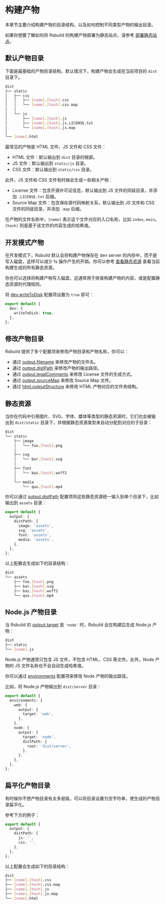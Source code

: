 # 构建产物

本章节主要介绍构建产物的目录结构，以及如何控制不同类型产物的输出目录。

如果你想要了解如何将 Rsbuild 的构建产物部署为静态站点，请参考 [部署静态站点](/guide/basic/static-deploy)。

## 默认产物目录

下面是最基础的产物目录结构，默认情况下，构建产物会生成在当前项目的 `dist` 目录下。

```bash
dist
├── static
│   ├── css
│   │   ├── [name].[hash].css
│   │   └── [name].[hash].css.map
│   │
│   └── js
│       ├── [name].[hash].js
│       ├── [name].[hash].js.LICENSE.txt
│       └── [name].[hash].js.map
│
└── [name].html
```

最常见的产物是 HTML 文件、JS 文件和 CSS 文件：

- HTML 文件：默认输出到 `dist` 目录的根部。
- JS 文件：默认输出到 `static/js` 目录。
- CSS 文件：默认输出到 `static/css` 目录。

此外，JS 文件和 CSS 文件有时候会生成一些相关产物：

- License 文件：包含开源许可证信息，默认输出到 JS 文件的同级目录，并添加 `.LICENSE.txt` 后缀。
- Source Map 文件：包含保存源代码映射关系，默认输出到 JS 文件和 CSS 文件的同级目录，并添加 `.map` 后缀。

在产物的文件名称中，`[name]` 表示这个文件对应的入口名称，比如 `index`, `main`。`[hash]` 则是基于该文件的内容生成的哈希值。

## 开发模式产物

在开发模式下，Rsbuild 默认会将构建产物保存在 dev server 的内存中，而不是写入磁盘，这样可以减少 fs 操作产生的开销。你可以参考 [查看静态资源](/guide/basic/server#查看静态资源) 查看当前构建生成的所有静态资源。

你也可以选择将构建产物写入磁盘，这通常用于排查构建产物的内容，或是配置静态资源的代理规则。

将 [dev.writeToDisk](/config/dev/write-to-disk) 配置项设置为 `true` 即可：

```ts
export default {
  dev: {
    writeToDisk: true,
  },
};
```

## 修改产物目录

Rsbuild 提供了多个配置项来修改产物目录和产物名称，你可以：

- 通过 [output.filename](/config/output/filename) 来修改产物的文件名。
- 通过 [output.distPath](/config/output/dist-path) 来修改产物的输出路径。
- 通过 [output.legalComments](/config/output/legal-comments) 来修改 License 文件的生成方式。
- 通过 [output.sourceMap](/config/output/source-map) 来修改 Source Map 文件。
- 通过 [html.outputStructure](/config/html/output-structure) 来修改 HTML 产物对应的文件夹结构。

## 静态资源

当你在代码中引用图片、SVG、字体、媒体等类型的静态资源时，它们也会被输出到 `dist/static` 目录下，并根据静态资源类型来自动分配到对应的子目录：

```bash
dist
└── static
    ├── image
    │   └── foo.[hash].png
    │
    ├── svg
    │   └── bar.[hash].svg
    │
    ├── font
    │   └── baz.[hash].woff2
    │
    └── media
        └── qux.[hash].mp4
```

你可以通过 [output.distPath](/config/output/dist-path) 配置项将这些静态资源统一输入到单个目录下，比如输出到 `assets` 目录：

```ts
export default {
  output: {
    distPath: {
      image: 'assets',
      svg: 'assets',
      font: 'assets',
      media: 'assets',
    },
  },
};
```

以上配置会生成如下的目录结构：

```bash
dist
└── assets
    ├── foo.[hash].png
    ├── bar.[hash].svg
    ├── baz.[hash].woff2
    └── qux.[hash].mp4
```

## Node.js 产物目录

当 Rsbuild 的 [output.target](/config/output/target) 是 `'node'` 时，Rsbuild 会在构建后生成 Node.js 产物：

```bash
dist
├── static
└── [name].js
```

Node.js 产物通常只包含 JS 文件，不包含 HTML、CSS 等文件。此外，Node 产物的 JS 文件名称也不会自动生成哈希值。

你可以通过 [environments](/config/environments) 配置项来修改 Node 产物的输出路径。

比如，将 Node.js 产物输出到 `dist/server` 目录：

```ts
export default {
  environments: {
    web: {
      output: {
        target: 'web',
      },
    },
    node: {
      output: {
        target: 'node',
        distPath: {
          root: 'dist/server',
        },
      },
    },
  },
};
```

## 扁平化产物目录

有时候你不想产物目录有太多层级，可以将目录设置为空字符串，使生成的产物目录扁平化。

参考下方的例子：

```ts
export default {
  output: {
    distPath: {
      js: '',
      css: '',
    },
  },
};
```

以上配置会生成如下的目录结构：

```bash
dist
├── [name].[hash].css
├── [name].[hash].css.map
├── [name].[hash].js
├── [name].[hash].js.map
└── [name].html
```
